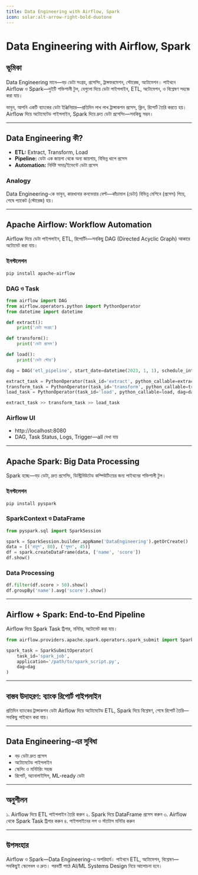 ```yaml
---
title: Data Engineering with Airflow, Spark
icon: solar:alt-arrow-right-bold-duotone
---
```


# Data Engineering with Airflow, Spark

## ভূমিকা

Data Engineering মানে—বড় ডেটা সংগ্রহ, প্রসেসিং, ট্রান্সফরমেশন, স্টোরেজ, অটোমেশন। পাইথনে Airflow ও Spark—দুইটি শক্তিশালী টুল, যেগুলো দিয়ে ডেটা পাইপলাইন, ETL, অটোমেশন, ও বিশ্লেষণ সহজে করা যায়।

ভাবুন, আপনি একটি ব্যাংকের ডেটা ইঞ্জিনিয়ার—প্রতিদিন লাখ লাখ ট্রান্সাকশন প্রসেস, ক্লিন, রিপোর্ট তৈরি করতে হয়। Airflow দিয়ে অটোমেটেড পাইপলাইন, Spark দিয়ে দ্রুত ডেটা প্রসেসিং—সবকিছু সম্ভব।

---

## Data Engineering কী?

- **ETL:** Extract, Transform, Load
- **Pipeline:** ডেটা এক জায়গা থেকে অন্য জায়গায়, বিভিন্ন ধাপে প্রসেস
- **Automation:** নির্দিষ্ট সময়/ইভেন্টে ডেটা প্রসেস

### Analogy

Data Engineering-কে ভাবুন, কারখানার কনভেয়ার বেল্ট—কাঁচামাল (ডেটা) বিভিন্ন মেশিনে (প্রসেস) গিয়ে, শেষে প্যাকেট (স্টোরেজ) হয়।

---

## Apache Airflow: Workflow Automation

Airflow দিয়ে ডেটা পাইপলাইন, ETL, রিপোর্টিং—সবকিছু DAG (Directed Acyclic Graph) আকারে অটোমেট করা যায়।

### ইনস্টলেশন

```bash
pip install apache-airflow
```

### DAG ও Task

```python
from airflow import DAG
from airflow.operators.python import PythonOperator
from datetime import datetime

def extract():
    print('ডেটা সংগ্রহ')

def transform():
    print('ডেটা প্রসেস')

def load():
    print('ডেটা স্টোর')

dag = DAG('etl_pipeline', start_date=datetime(2023, 1, 1), schedule_interval='@daily')

extract_task = PythonOperator(task_id='extract', python_callable=extract, dag=dag)
transform_task = PythonOperator(task_id='transform', python_callable=transform, dag=dag)
load_task = PythonOperator(task_id='load', python_callable=load, dag=dag)

extract_task >> transform_task >> load_task
```

### Airflow UI

- http://localhost:8080
- DAG, Task Status, Logs, Trigger—all দেখা যায়

---

## Apache Spark: Big Data Processing

Spark হচ্ছে—বড় ডেটা, দ্রুত প্রসেসিং, ডিস্ট্রিবিউটেড কম্পিউটিংয়ের জন্য পাইথনের শক্তিশালী টুল।

### ইনস্টলেশন

```bash
pip install pyspark
```

### SparkContext ও DataFrame

```python
from pyspark.sql import SparkSession

spark = SparkSession.builder.appName('DataEngineering').getOrCreate()
data = [('রাহুল', 80), ('সুমন', 45)]
df = spark.createDataFrame(data, ['name', 'score'])
df.show()
```

### Data Processing

```python
df.filter(df.score > 50).show()
df.groupBy('name').avg('score').show()
```

---

## Airflow + Spark: End-to-End Pipeline

Airflow দিয়ে Spark Task ট্রিগার, মনিটর, অটোমেট করা যায়।

```python
from airflow.providers.apache.spark.operators.spark_submit import SparkSubmitOperator

spark_task = SparkSubmitOperator(
    task_id='spark_job',
    application='/path/to/spark_script.py',
    dag=dag
)
```

---

## বাস্তব উদাহরণ: ব্যাংক রিপোর্ট পাইপলাইন

প্রতিদিন ব্যাংকের ট্রান্সাকশন ডেটা Airflow দিয়ে অটোমেটেড ETL, Spark দিয়ে বিশ্লেষণ, শেষে রিপোর্ট তৈরি—সবকিছু পাইথনে করা যায়।

---

## Data Engineering-এর সুবিধা

- বড় ডেটা দ্রুত প্রসেস
- অটোমেটেড পাইপলাইন
- স্কেলিং ও মনিটরিং সহজ
- রিপোর্ট, অ্যানালাইসিস, ML-ready ডেটা

---

## অনুশীলন

১. Airflow দিয়ে ETL পাইপলাইন তৈরি করুন
২. Spark দিয়ে DataFrame প্রসেস করুন
৩. Airflow থেকে Spark Task ট্রিগার করুন
৪. পাইপলাইনের লগ ও স্ট্যাটাস মনিটর করুন

---

## উপসংহার

Airflow ও Spark—Data Engineering-এ অপরিহার্য। পাইথনে ETL, অটোমেশন, বিশ্লেষণ—সবকিছুই স্কেলেবল ও দ্রুত। পরবর্তী পাঠে AI/ML Systems Design নিয়ে আলোচনা হবে।
